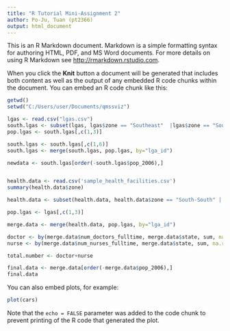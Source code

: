 ```yaml
---
title: "R Tutorial Mini-Assignment 2"
author: Po-Ju, Tuan (pt2366)
output: html_document
---
```


This is an R Markdown document. Markdown is a simple formatting syntax for authoring HTML, PDF, and MS Word documents. For more details on using R Markdown see <http://rmarkdown.rstudio.com>.

When you click the **Knit** button a document will be generated that includes both content as well as the output of any embedded R code chunks within the document. You can embed an R code chunk like this:

```r
getwd()
setwd("C:/Users/user/Documents/qmssviz")

lgas <- read.csv("lgas.csv")
south.lgas <- subset(lgas, lgas$zone == "Southeast"  |lgas$zone == "South-South" | lgas$zone == "Southwest")
pop.lgas <- south.lgas[,c(1,3)]

south.lgas <- south.lgas[,c(1,6)]
south.lgas <- merge(south.lgas, pop.lgas, by="lga_id")

newdata <- south.lgas[order(-south.lgas$pop_2006),]


health.data <- read.csv('sample_health_facilities.csv')
summary(health.data$zone)

health.data <- subset(health.data, health.data$zone == "South-South" | health.data$zone == "Southeast" | health.data$zone == "Southwest")

pop.lgas <- lgas[,c(1,3)]

merge.data <- merge(health.data, pop.lgas, by="lga_id")

doctor <- by(merge.data$num_doctors_fulltime, merge.data$state, sum, na.rm=TRUE)
nurse <- by(merge.data$num_nurses_fulltime, merge.data$state, sum, na.rm=TRUE)

total.number <- doctor+nurse

final.data <- merge.data[order(-merge.data$pop_2006),]
final.data

```

You can also embed plots, for example:

```r
plot(cars)
```

Note that the `echo = FALSE` parameter was added to the code chunk to prevent printing of the R code that generated the plot.
